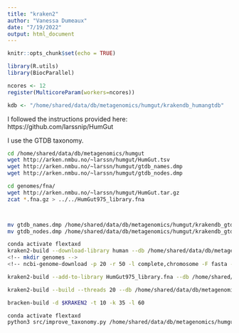 ```yaml
---
title: "kraken2"
author: "Vanessa Dumeaux"
date: "7/19/2022"
output: html_document
---
```


```r
knitr::opts_chunk$set(echo = TRUE)
```

```r
library(R.utils)
library(BiocParallel)

ncores <- 12
register(MulticoreParam(workers=ncores))

kdb <- "/home/shared/data/db/metagenomics/humgut/krakendb_humangtdb"
```



I followed the instructions provided here: https://github.com/larssnip/HumGut 

I use the GTDB taxonomy.


```bash
cd /home/shared/data/db/metagenomics/humgut
wget http://arken.nmbu.no/~larssn/humgut/HumGut.tsv
wget http://arken.nmbu.no/~larssn/humgut/gtdb_names.dmp
wget http://arken.nmbu.no/~larssn/humgut/gtdb_nodes.dmp

cd genomes/fna/
wget http://arken.nmbu.no/~larssn/humgut/HumGut.tar.gz
zcat *.fna.gz > ../../HumGut975_library.fna



mv gtdb_names.dmp /home/shared/data/db/metagenomics/humgut/krakendb_gtdbhumgut/taxonomy/names.dmp
mv gtdb_nodes.dmp /home/shared/data/db/metagenomics/humgut/krakendb_gtdbhumgut/taxonomy/nodes.dmp
```



```bash
conda activate flextaxd
kraken2-build --download-library human --db /home/shared/data/db/metagenomics/humgut/krakendb_gtdbhumgut
<!-- mkdir genomes -->
<!-- ncbi-genome-download -p 20 -r 50 -l complete,chromosome -F fasta -s refseq --genera "Homo sapiens" vertebrate_mammalian -->

kraken2-build --add-to-library HumGut975_library.fna --db /home/shared/data/db/metagenomics/humgut/krakendb_gtdbhumgut

kraken2-build --build --threads 20 --db /home/shared/data/db/metagenomics/humgut/krakendb_gtdbhumgut

bracken-build -d $KRAKEN2 -t 10 -k 35 -l 60
```


```bash
conda activate flextaxd
python3 src/improve_taxonomy.py /home/shared/data/db/metagenomics/humgut/krakendb_gtdbhumgut
```


